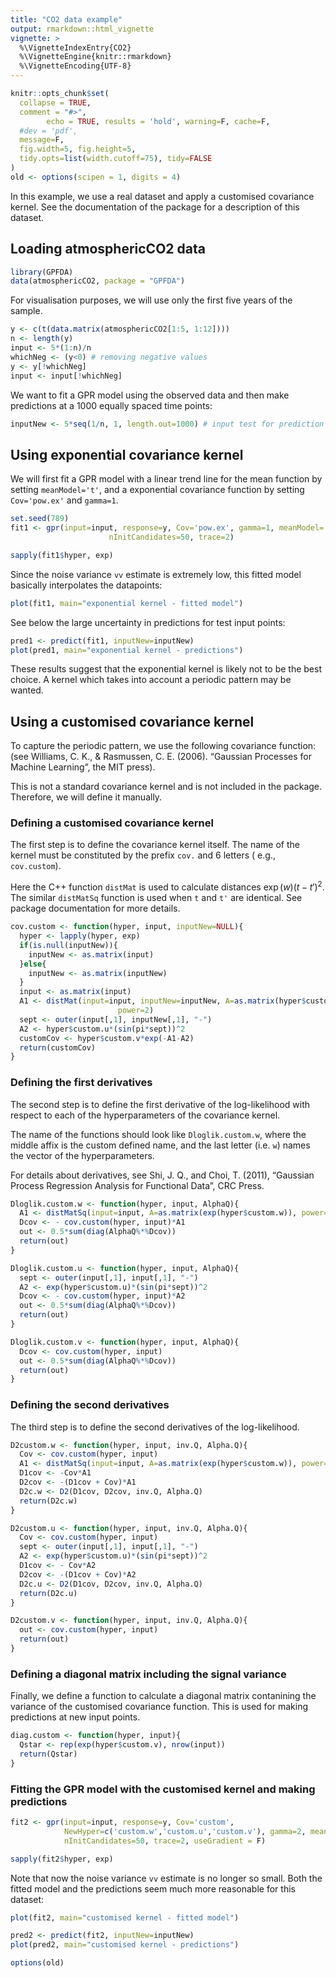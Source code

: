```yaml
---
title: "CO2 data example"
output: rmarkdown::html_vignette
vignette: >
  %\VignetteIndexEntry{CO2}
  %\VignetteEngine{knitr::rmarkdown}
  %\VignetteEncoding{UTF-8}
---
```


```r
knitr::opts_chunk$set(
  collapse = TRUE,
  comment = "#>",
        echo = TRUE, results = 'hold', warning=F, cache=F, 
  #dev = 'pdf', 
  message=F, 
  fig.width=5, fig.height=5,
  tidy.opts=list(width.cutoff=75), tidy=FALSE
)
old <- options(scipen = 1, digits = 4)
```


In this example, we use a real dataset and apply a customised covariance kernel.
See the documentation of the package for a description of this dataset.

## Loading atmosphericCO2 data
```r
library(GPFDA)
data(atmosphericCO2, package = "GPFDA")
```

For visualisation purposes, we will use only the first five years of the sample.
```r
y <- c(t(data.matrix(atmosphericCO2[1:5, 1:12])))
n <- length(y)
input <- 5*(1:n)/n
whichNeg <- (y<0) # removing negative values
y <- y[!whichNeg]
input <- input[!whichNeg]
```

We want to fit a GPR model using the observed data and then make predictions at
a $1000$ equally spaced time points:
```r
inputNew <- 5*seq(1/n, 1, length.out=1000) # input test for prediction
```

## Using exponential covariance kernel

We will first fit a GPR model with a linear trend line for the mean function by 
setting `meanModel='t'`, and a exponential covariance function by setting 
`Cov='pow.ex'` and `gamma=1`.
```r
set.seed(789)
fit1 <- gpr(input=input, response=y, Cov='pow.ex', gamma=1, meanModel='t',
                      nInitCandidates=50, trace=2)
```

```r
sapply(fit1$hyper, exp)
```

Since the noise variance `vv` estimate is extremely low, this fitted model basically 
interpolates the datapoints:
```r
plot(fit1, main="exponential kernel - fitted model")
```

See below the large uncertainty in predictions for test input points:
```r
pred1 <- predict(fit1, inputNew=inputNew)
plot(pred1, main="exponential kernel - predictions")
```

These results suggest that the exponential kernel is likely not to be the best 
choice. A kernel which takes into account a periodic pattern may be wanted.

## Using a customised covariance kernel

To  capture the periodic pattern, we use the following covariance function:
\begin{equation}
k(t,t')=v \exp(-w (t-t')^2 - u \sin^2(\pi (t-t'))), \quad v,w,u > 0
\label{cus-cov}
\end{equation}
(see Williams, C. K., \& Rasmussen, C. E. (2006). "Gaussian Processes for 
Machine Learning", the MIT press).

This is not a standard covariance kernel and is not included in the package. 
Therefore, we will define it manually. 

### Defining a customised covariance kernel

The first step is to define the covariance kernel itself. The name of the kernel 
must be constituted by the prefix  `cov.` and 6 letters  ( e.g., `cov.custom`). 

Here the C++ function `distMat` is used to calculate distances $\exp(w)(t-t')^2$.
The similar `distMatSq` function is used when `t` and `t'` are identical. See
package documentation for more details.

```r
cov.custom <- function(hyper, input, inputNew=NULL){
  hyper <- lapply(hyper, exp)
  if(is.null(inputNew)){
    inputNew <- as.matrix(input)
  }else{
    inputNew <- as.matrix(inputNew)
  }
  input <- as.matrix(input)
  A1 <- distMat(input=input, inputNew=inputNew, A=as.matrix(hyper$custom.w), 
                        power=2)
  sept <- outer(input[,1], inputNew[,1], "-")
  A2 <- hyper$custom.u*(sin(pi*sept))^2
  customCov <- hyper$custom.v*exp(-A1-A2)
  return(customCov)
}
```


### Defining the first derivatives

The second step is to define the first derivative of the log-likelihood with 
respect to each of the hyperparameters of the covariance kernel. 

The name of the functions should look like `Dloglik.custom.w`, where the middle 
affix is the custom defined name, and the last letter (i.e. `w`) names the vector 
of the hyperparameters. 

For details about derivatives, see Shi, J. Q., and Choi, T. (2011), "Gaussian Process Regression Analysis for Functional Data", CRC Press.

<!-- In this case, only the first derivative of the covariance matrix against the parameters need to be calculated. If define it as `out', the result should be the trace of `out' multiply `AlphaQ', which is same as `sum(out*AlphaQ)'. The argument `AlphaQ' is calculated in the main function, which will attach to these functions. $AlphaQ = (Q^{-1}y)^2-Q^{-1}$, where Q is the covariance matrix. -->



```r
Dloglik.custom.w <- function(hyper, input, AlphaQ){
  A1 <- distMatSq(input=input, A=as.matrix(exp(hyper$custom.w)), power=2)
  Dcov <- - cov.custom(hyper, input)*A1
  out <- 0.5*sum(diag(AlphaQ%*%Dcov))
  return(out)
}

Dloglik.custom.u <- function(hyper, input, AlphaQ){
  sept <- outer(input[,1], input[,1], "-")
  A2 <- exp(hyper$custom.u)*(sin(pi*sept))^2
  Dcov <- - cov.custom(hyper, input)*A2
  out <- 0.5*sum(diag(AlphaQ%*%Dcov))
  return(out)
}

Dloglik.custom.v <- function(hyper, input, AlphaQ){
  Dcov <- cov.custom(hyper, input)
  out <- 0.5*sum(diag(AlphaQ%*%Dcov))
  return(out)
}
```

### Defining the second derivatives

The third step is to define the second derivatives of the log-likelihood.

```r
D2custom.w <- function(hyper, input, inv.Q, Alpha.Q){
  Cov <- cov.custom(hyper, input)
  A1 <- distMatSq(input=input, A=as.matrix(exp(hyper$custom.w)), power=2)
  D1cov <- -Cov*A1
  D2cov <- -(D1cov + Cov)*A1
  D2c.w <- D2(D1cov, D2cov, inv.Q, Alpha.Q)
  return(D2c.w)
}

D2custom.u <- function(hyper, input, inv.Q, Alpha.Q){
  Cov <- cov.custom(hyper, input)
  sept <- outer(input[,1], input[,1], "-")
  A2 <- exp(hyper$custom.u)*(sin(pi*sept))^2
  D1cov <- - Cov*A2
  D2cov <- -(D1cov + Cov)*A2
  D2c.u <- D2(D1cov, D2cov, inv.Q, Alpha.Q)
  return(D2c.u)
}

D2custom.v <- function(hyper, input, inv.Q, Alpha.Q){
  out <- cov.custom(hyper, input)
  return(out)
}
```

### Defining a diagonal matrix including the signal variance

Finally, we define a function to calculate a diagonal matrix contanining the 
variance of the customised covariance function. This is used for making 
predictions at new input points.

```r
diag.custom <- function(hyper, input){
  Qstar <- rep(exp(hyper$custom.v), nrow(input))
  return(Qstar)
}
```


### Fitting the GPR model with the customised kernel and making predictions

```r
fit2 <- gpr(input=input, response=y, Cov='custom',
            NewHyper=c('custom.w','custom.u','custom.v'), gamma=2, meanModel='t',
            nInitCandidates=50, trace=2, useGradient = F)
```
```r
sapply(fit2$hyper, exp)
```
Note that now the noise variance `vv` estimate is no longer so small. Both the 
fitted model and the predictions seem much more reasonable for this dataset:
```r
plot(fit2, main="customised kernel - fitted model")
```

```r
pred2 <- predict(fit2, inputNew=inputNew)
plot(pred2, main="customised kernel - predictions")
```



```r
options(old)
```
